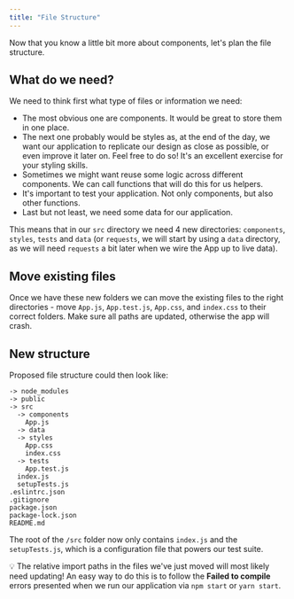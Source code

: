 ```yaml
---
title: "File Structure"
---
```


Now that you know a little bit more about components, let's plan the file structure.

## What do we need?
We need to think first what type of files or information we need:

* The most obvious one are components. It would be great to store them in one place.
* The next one probably would be styles as, at the end of the day, we want our application to replicate our design as close as possible, or even improve it later on. Feel free to do so! It's an excellent exercise for your styling skills.
* Sometimes we might want reuse some logic across different components. We can call functions that will do this for us helpers.
* It's important to test your application. Not only components, but also other functions.
* Last but not least, we need some data for our application.

This means that in our `src` directory we need 4 new directories: `components`, `styles`, `tests` and `data` (or `requests`, we will start by using a `data` directory, as we will need `requests` a bit later when we wire the App up to live data).

## Move existing files
Once we have these new folders we can move the existing files to the right directories - move `App.js`, `App.test.js`, `App.css`, and `index.css` to their correct folders. Make sure all paths are updated, otherwise the app will crash.

## New structure
Proposed file structure could then look like:

```plaintext
-> node_modules
-> public
-> src
  -> components
    App.js
  -> data
  -> styles
    App.css
    index.css
  -> tests
    App.test.js
  index.js
  setupTests.js
.eslintrc.json
.gitignore
package.json
package-lock.json
README.md
```

The root of the `/src` folder now only contains `index.js` and the `setupTests.js`, which is a configuration file that powers our test suite.
  
💡 The relative import paths in the files we've just moved will most likely need updating! An easy way to do this is to follow the **Failed to compile** errors presented when we run our application via `npm start` or `yarn start`.